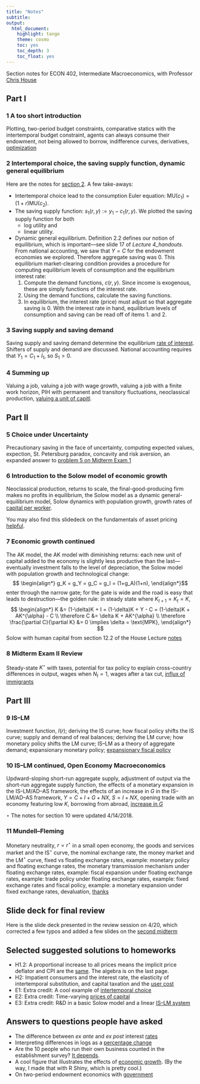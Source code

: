 ```yaml
---
title: "Notes"
subtitle: 
output:
  html_document:
    highlight: tango
    theme: cosmo
    toc: yes
    toc_depth: 3
    toc_float: yes
---
```


<!-- ## Section notes -->
Section notes for ECON 402, Intermediate Macroeconomics, with Professor [Chris House](http://www-personal.umich.edu/~chouse/)

## Part I
### 1 A too short introduction
Plotting, two-period budget constraints, comparative statics with the intertemporal budget constraint, agents can always consume their endowment, not being allowed to borrow, indifference curves, derivatives, [optimization](https://umich.box.com/s/t3pnjnvzwyiz861fgoabc5glg91vgw1y)

### 2 Intertemporal choice, the saving supply function, dynamic general equilibrium
Here are the notes for [section 2](https://umich.box.com/s/03fuxxit457y7lfas2ti79u5lobmzzye).
A few take-aways:

+ Intertemporal choice lead to the consumption Euler equation: $\text{MU}(c_1) = (1+r) \text{MU}(c_2)$.
+ The saving supply function: $s_1(r,y) := y_1 - c_1(r,y)$.
We plotted the saving supply function for both 
    * log utility and 
    * linear utility.
+ Dynamic general equilibrium.
Definition 2.2 defines our notion of equilibrium, which is important&mdash;see slide 17 of _Lecture 4\_handouts_.
From national accounting, we saw that $Y = C$ for the endowment economies we explored.
Therefore aggregate saving was $0$.
This equilibrium market-clearing condition provides a procedure for computing equilibrium levels of consumption and the equilibrium interest rate:
    1. Compute the demand functions, $c(r,y)$. Since income is exogenous, these are simply functions of the interest rate.
    2. Using the demand functions, calculate the saving functions.
    3. In equilibrium, the interest rate (price) must adjust so that aggregate saving is $0$. With the interest rate in hand, equilibrium levels of consumption and saving can be read off of items 1. and 2.
    
### 3 Saving supply and saving demand    
Saving supply and saving demand determine the equilibrium [rate of interest](https://umich.box.com/s/e2cb48p3z66ywgh7spcgqpr9zhy12k8y).
Shifters of supply and demand are discussed. 
National accounting requires that $Y_1 = C_1 + I_1$, so $S_1 > 0$.
    
### 4 Summing up
Valuing a job, valuing a job with wage growth, valuing a job with a finite work horizon, PIH with permanent and transitory fluctuations, neoclassical production, [valuing a unit of capitl](https://umich.box.com/s/dlnc24jda0xu9sqifl2uicc4cdmzit4l).
   
## Part II

### 5 Choice under Uncertainty
Precautionary saving in the face of uncertainty, computing expected values, expection, St. Petersburg paradox, concavity and risk aversion, an expanded answer to [problem 5 on Midterm Exam 1](https://umich.box.com/s/ntytbawgba1vpqb2unapnfzls5c3sjzz)

### 6 Introduction to the Solow model of economic growth
Neoclassical production, returns to scale, the final-good-producing firm makes no profits in equilibrium, the Solow model as a dynamic general-equilibrium model,
Solow dynamics with population growth, growth rates of [capital per worker](https://umich.box.com/s/zlyddmutecbi4kapcvjlz1e9tl6l7jl1).

You may also find this slidedeck on the fundamentals of asset pricing [helpful](https://umich.box.com/s/e56gn79e2pkw58h6nb3l40mlp6h99sjw).

### 7 Economic growth continued
The AK model, the AK model with diminishing returns: each new unit of capital added to the economy is slightly less productive than the last&mdash;eventually investment falls to the level of depreciation, the Solow model with population growth and technological change: 
$$
\begin{align*}
g_K = g_Y = g_C = g_I = (1+g_A)(1+n),
\end{align*}$$ 
enter through the narrow gate; for the gate is wide and the road is easy that leads to destruction&mdash;the golden rule: in steady state where $K_{t+1} = K_t = K$,
$$
\begin{align*}
K &= (1-\delta)K + I = (1-\delta)K + Y - C = (1-\delta)K + AK^{\alpha} - C \\
\therefore C &= \delta K + AK^{\alpha} \\
\therefore \frac{\partial C}{\partial K} &= 0 \implies \delta = \text{MPK},
\end{align*}
$$
Solow with human capital from section 12.2 of the House Lecture [notes](https://umich.box.com/s/lf8h7jqhodc0gcyq3gqblbcw2s7wlao0)  

### 8 Midterm Exam II Review
Steady-state $K^{\star}$ with taxes, potential for tax policy to explain cross-country differences in output, wages when $N_t  = 1$, wages after a tax cut, [influx of immigrants](https://umich.box.com/s/4rh0y52xtifhaq1caypp0wr4mlunfxm9)

## Part III

### 9 IS&ndash;LM
Investment function, $I(r)$;
deriving the IS curve;
how fiscal policy shifts the IS curve;
supply and demand of real balances;
deriving the LM curve;
how monetary policy shifts the LM curve;
IS&ndash;LM as a theory of aggregate demand;
expansionary monetary policy;
[expansionary fiscal policy](https://umich.box.com/s/5wu7gnkd0ojn23wgk6e4oc85ofb1my4r)

### 10 IS&ndash;LM continued, Open Economy Macroeconomics
Updward-sloping short-run aggregate supply,
adjustment of output via the short-run aggregate supply function,
the effects of a monetary expansion in the IS&ndash;LM/AD&ndash;AS framework,
the effects of an increase in $G$ in the IS&ndash;LM/AD&ndash;AS framework,
$Y = C + I + G + NX$,
$S = I + NX$,
opening trade with an economy featuring low $K$,
borrowing from abroad,
[increase in $G$](https://umich.box.com/s/wxa9azz0jzk6ozlgejln29acmum14yk1)

$\star$ The notes for section 10 were updated 4/14/2018.

### 11 Mundell&ndash;Fleming 
Monetary neutrality, $r = r^{\star}$ in a small open economy,
the goods and services market and the IS$^{\star}$ curve,
the nominal exchange rate,
the money market and the LM$^{\star}$ curve,
fixed vs floating exchange rates,
example: monetary policy and floating exchange rates,
the monetary transmission mechanism under floating exchange rates,
example: fiscal expansion under floating exchange rates,
example: trade policy under floating exchange rates,
example: fixed exchange rates and fiscal policy,
example: a monetary expansion under fixed exchange rates,
devaluation,
[thanks](https://umich.box.com/s/7dsbz12mbvlq6oqiuj33it0dpf1hlwzu)

## Slide deck for final review

Here is the slide deck presented in the review session on 4/20,
which corrected a few typos and added a few slides on the [second midterm](https://umich.box.com/s/xjpc1nhmy7nzm4o0chvqptnis5lb56jr)

## Selected suggested solutions to homeworks

+ H1.2: A proportional increase to all prices means the implicit price deflator and CPI are the [same](https://umich.box.com/s/zgqslxkgjlxj82p6a086idm592okocv9). The algebra is on the last page.
+ H2: Impatient consumers and the interest rate, the elasticity of intertemporal substitution, and capital taxation and the [user cost](https://umich.box.com/s/gzugioph33wzzt2sydzamvei23roz75q)
+ E1: Extra credit: A cool example of [intertemporal choice](https://umich.box.com/s/k9ogh1w56zarx7rw3itkz4wfdj8n6i9o)
+ E2: Extra credit: Time-varying [prices of capital](https://umich.box.com/s/v1wkuwte4b0psw2jmi9y4ddqoenssvdt)
+ E3: Extra credit: R&D in a basic Solow model and a linear [IS&ndash;LM system](https://umich.box.com/s/9p58ze9k1bzc3gc2eo0a499xxn6zlp9i)

## Answers to questions people have asked

+ The difference between _ex ante_ and _ex post_ interest [rates](https://richryan.github.io/2018/01/22/ex-ante-ex-post.html)
+ Interpreting differences in logs as a [percentage change](https://umich.box.com/s/b55x084x4dg52s0csoqzmj6n8bqin9xe)
+ Are the 10 people who run their own business counted in the establishment survey? [It depends](https://richryan.github.io/2018/02/04/establishment-survey.html).
+ A cool figure that illustrates the effects of [economic growth](https://richryan.github.io/update/2017/08/14/a-gif.html). (By the way, I made that with R Shiny, which is pretty cool.)
+ On two-period endowment economics with [government](https://umich.box.com/s/3qu40fe4ug9wez2w2n1uqv7m076pvzn7)